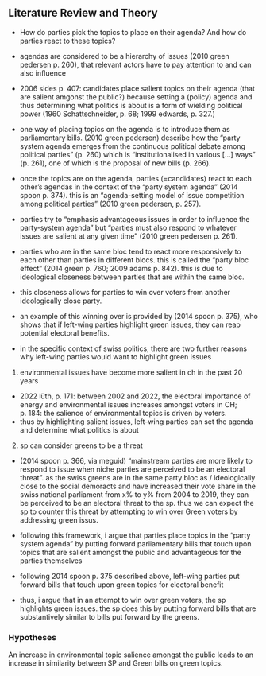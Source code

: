 ## Literature Review and Theory

- How do parties pick the topics to place on their agenda? And how do parties react to these topics?

- agendas are considered to be a hierarchy of issues (2010 green pedersen p. 260), that relevant actors have to pay attention to and can also influence
- 2006 sides p. 407: candidates place salient topics on their agenda (that are salient amgonst the public?) because setting a (policy) agenda and thus determining what politics is about is a form of wielding political power (1960 Schattschneider, p. 68; 1999 edwards, p. 327.)

- one way of placing topics on the agenda is to introduce them as parliamentary bills. (2010 green pedersen) describe how the “party system agenda emerges from the continuous political debate among political parties” (p. 260) which is “institutionalised in various […] ways” (p. 261), one of which is the proposal of new bills (p. 266).

- once the topics are on the agenda, parties (=candidates) react to each other’s agendas in the context of the “party system agenda” (2014 spoon p. 374). this is an “agenda-setting model of issue competition among political parties” (2010 green pedersen, p. 257).
- parties try to “emphasis advantageous issues in order to influence the party-system agenda” but “parties must also respond to whatever issues are salient at any given time” (2010 green pedersen p. 261).

- parties who are in the same bloc tend to react more responsively to each other than parties in different blocs. this is called the “party bloc effect” (2014 green p. 760; 2009 adams p. 842). this is due to ideological closeness between parties that are within the same bloc.

- this closeness allows for parties to win over voters from another ideologically close party.
- an example of this winning over is provided by (2014 spoon p. 375), who shows that if left-wing parties highlight green issues, they can reap potential electoral benefits.

- in the specific context of swiss politics, there are two further reasons why left-wing parties would want to highlight green issues

1. environmental issues have become more salient in ch in the past 20 years
- 2022 lüth, p. 171: between 2002 and 2022, the electoral importance of energy and environmental issues increases amongst voters in CH; p. 184: the salience of environmental topics is driven by voters.
- thus by highlighting salient issues, left-wing parties can set the agenda and determine what politics is about

2. sp can consider greens to be a threat
- (2014 spoon p. 366, via meguid) “mainstream parties are more likely to respond to issue when niche parties are perceived to be an electoral threat”. as the swiss greens are in the same party bloc as / ideologically close to the social demoracts and have increased their vote share in the swiss national parliament from x% to y% from 2004 to 2019, they can be perceived to be an electoral threat to the sp. thus we can expect the sp to counter this threat by attempting to win over Green voters by addressing green issus.

- following this framework, i argue that parties place topics in the “party system agenda” by putting forward parliamentary bills that touch upon topics that are salient amongst the public and advantageous for the parties themselves
- following 2014 spoon p. 375 described above, left-wing parties put forward bills that touch upon green topics for electoral benefit
- thus, i argue that in an attempt to win over green voters, the sp highlights green issues. the sp does this by putting forward bills that are substantively similar to bills put forward by the greens.

### Hypotheses
An increase in environmental topic salience amongst the public leads to an increase in similarity between SP and Green bills on green topics.